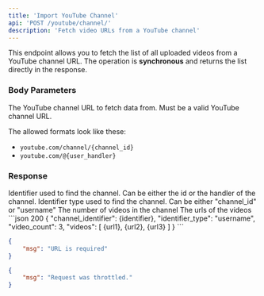 ```yaml
---
title: 'Import YouTube Channel'
api: 'POST /youtube/channel/'
description: 'Fetch video URLs from a YouTube channel'
---
```


This endpoint allows you to fetch the list of all uploaded videos from a YouTube channel URL. The operation is **synchronous** and returns the list directly in the response.

### Body Parameters

<ParamField body="url" type="string" required>
The YouTube channel URL to fetch data from. Must be a valid YouTube channel URL.

The allowed formats look like these:

- `youtube.com/channel/{channel_id}`
- `youtube.com/@{user_handler}`
</ParamField>

### Response

<ResponseField name="channel_identifier" type="string">
Identifier used to find the channel. Can be either the id or the handler of the channel.
</ResponseField>

<ResponseField name="identifier_type" type="string">
Identifier type used to find the channel. Can be either "channel_id" or "username"
</ResponseField>

<ResponseField name="video_count" type="int">
The number of videos in the channel
</ResponseField>

<ResponseField name="videos" type="list">
The urls of the videos
</ResponseField>

<ResponseExample>
```json 200
{
    "channel_identifier": {identifier},
    "identifier_type": "username",
    "video_count": 3,
    "videos": [
        {url1},
        {url2},
        {url3}
    ]
}
```

```json 400
{
    "msg": "URL is required"
}
```

```json 429
{
    "msg": "Request was throttled."
}
```
</ResponseExample>
